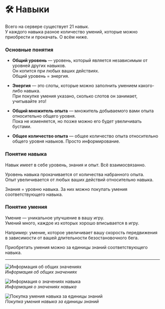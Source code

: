 # 🛠️ Навыки

Всего на сервере существует 21 навык.  
У каждого навыка разное количество умений, которые можно приобрести и прокачать. О всём ниже.

### Основные понятия

- **Общий уровень** — уровень, который является независимым от уровней других навыков.  
  Он копится при любых ваших действиях.  
  Общий уровень = энергия.

- **Энергия** — это слоты, которые можно заполнить умением какого-либо навыка.  
  При покупке умения указано, сколько слотов он занимает, учитывайте это!

- **Общий множитель опыта** — множитель добываемого вами опыта относительно общего уровня.  
  Пока не изменяется, но позже можно его будет увеличивать бустами.

- **Общее количество опыта** — общее количество опыта относительно общего уровня навыков. Просто информирование.

### Понятие навыка

Навык имеет в себе уровень, знания и опыт. Всё взаимосвязанно.

Уровень навыка прокачивается от количества набранного опыта.  
Опыт увеличивается от любых ваших действий относительно навыка.

Знания = уровню навыка. За них можно покупать умения соответствующего навыка.

### Понятие умения

Умение — уникальное улучшение в вашу игру.  
Умений много, каждое из которых хорошо вписывается в игру.

Например: умение, которое увеличивает вашу скорость передвижения в зависимости от вашей длительности безостановочного бега.

Приобретать умения можно за единицы знаний соответствующего навыка.

---

![Информация об общих значениях](/images/game-content/menus/skills_global.png)  
*Информация об общих значениях*

![Информация о значениях навыка](/images/game-content/menus/skills_skill.png)  
*Информация о значениях навыка*

![Покупка умения навыка за единицы знаний](/images/game-content/menus/skills_skill_unique.png)  
*Покупка умения навыка за единицы знаний*